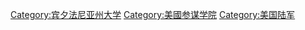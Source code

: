 [[Category:宾夕法尼亚州大学|Category:宾夕法尼亚州大学]]
[[Category:美國参谋学院|Category:美國参谋学院]]
[[Category:美国陆军|Category:美国陆军]]